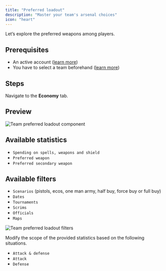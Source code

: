 ```yaml
---
title: "Preferred loadout"
description: "Master your team's arsenal choices"
icon: "heart"
---
```


Let’s explore the preferred weapons among players.

## Prerequisites

- An active account ([learn more](/get-started/setup))
- You have to select a team beforehand ([learn more](/core/team/root))

## Steps

Navigate to the **Economy** tab.

## Preview

<Frame>
    <img
        src="./images/preferred-loadout/component.png"
        alt="Team preferred loadout component"
        className="h-96"
    />
</Frame>

## Available statistics

- `Spending on spells, weapons and shield`
- `Preferred weapon`
- `Preferred secondary weapon`

## Available filters

- `Scenarios` (pistols, ecos, one man army, half buy, force buy or full buy)
- `Dates`
- `Tournaments`
- `Scrims`
- `Officials`
- `Maps`

<Frame>
    <img
        src="./images/preferred-loadout/filters.png"
        alt="Team preferred loadout filters"
    />
</Frame>

Modify the scope of the provided statistics based on the following situations.
- `Attack & defense`
- `Attack`
- `Defense`
